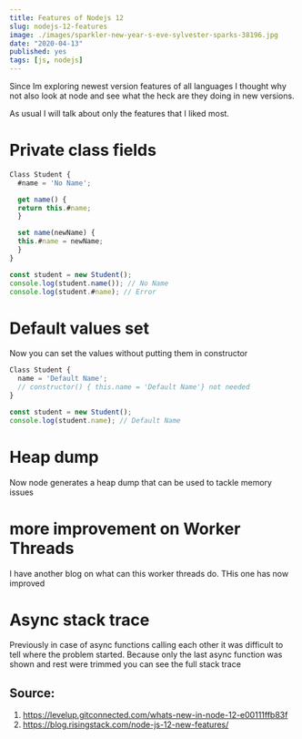 ```yaml
---
title: Features of Nodejs 12
slug: nodejs-12-features
image: ./images/sparkler-new-year-s-eve-sylvester-sparks-38196.jpg
date: "2020-04-13"
published: yes
tags: [js, nodejs]
---
```



Since Im exploring newest version features of all languages I thought why not also look at node and see what the heck are they doing in new versions.

As usual I will talk about only the features that I liked most.

# Private class fields

<CodeDivWrapper>

```js
Class Student {
  #name = 'No Name';

  get name() {
  return this.#name;
  }

  set name(newName) {
  this.#name = newName;
  }
}

const student = new Student();
console.log(student.name()); // No Name
console.log(student.#name); // Error
```

</CodeDivWrapper>

# Default values set

Now you can set the values without putting them in constructor

<CodeDivWrapper>

```js
Class Student {
  name = 'Default Name';
  // constructor() { this.name = 'Default Name'} not needed
}

const student = new Student();
console.log(student.name); // Default Name
```

</CodeDivWrapper>

# Heap dump

Now node generates a heap dump that can be used to tackle memory issues

# more improvement on Worker Threads

I have another blog on what can this worker threads do. THis one has now improved

# Async stack trace

Previously in case of async functions calling each other it was difficult to tell where the problem started. Because only the last async function was shown and rest were trimmed
you can see the full stack trace

## Source:

1. https://levelup.gitconnected.com/whats-new-in-node-12-e00111ffb83f
2. https://blog.risingstack.com/node-js-12-new-features/
